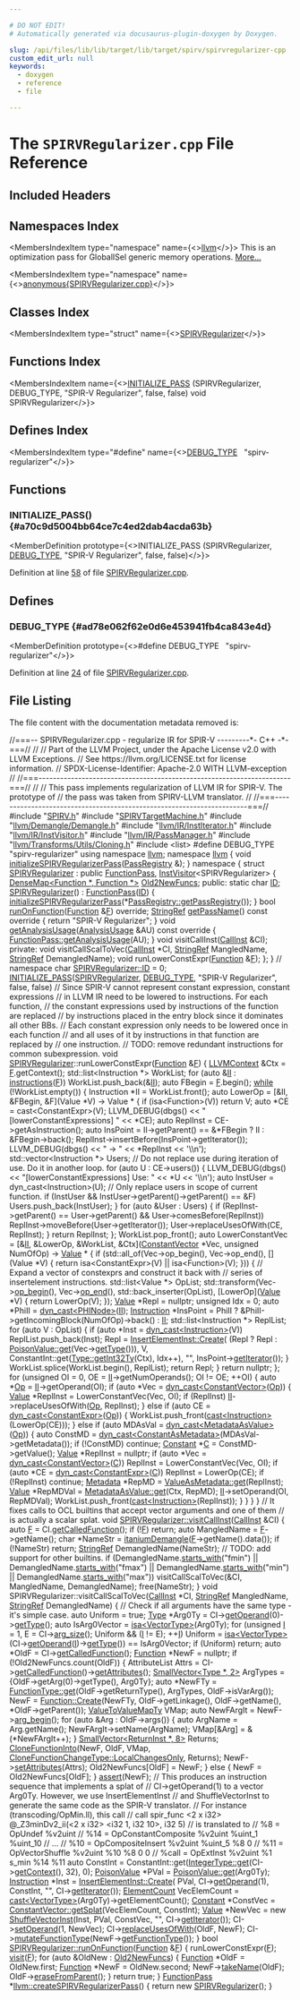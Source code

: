 ```yaml
---

# DO NOT EDIT!
# Automatically generated via docusaurus-plugin-doxygen by Doxygen.

slug: /api/files/lib/lib/target/lib/target/spirv/spirvregularizer-cpp
custom_edit_url: null
keywords:
  - doxygen
  - reference
  - file

---
```





# The `SPIRVRegularizer.cpp` File Reference

<DoxygenPage pluginConfig={pluginConfig}>



## Included Headers

<IncludesList>
<IncludesListItem
  filePath="SPIRV.h"
  permalink="/docs/api/files/lib/lib/target/lib/target/spirv/spirv-h"
  isLocal="true" />
<IncludesListItem
  filePath="SPIRVTargetMachine.h"
  permalink="/docs/api/files/lib/lib/target/lib/target/spirv/spirvtargetmachine-h"
  isLocal="true" />
<IncludesListItem
  filePath="llvm/Demangle/Demangle.h"
  permalink="/docs/api/files/include/include/llvm/include/llvm/demangle/demangle-h"
  isLocal="true" />
<IncludesListItem
  filePath="llvm/IR/InstIterator.h"
  permalink="/docs/api/files/include/include/llvm/include/llvm/ir/institerator-h"
  isLocal="true" />
<IncludesListItem
  filePath="llvm/IR/InstVisitor.h"
  permalink="/docs/api/files/include/include/llvm/include/llvm/ir/instvisitor-h"
  isLocal="true" />
<IncludesListItem
  filePath="llvm/IR/PassManager.h"
  permalink="/docs/api/files/include/include/llvm/include/llvm/ir/passmanager-h"
  isLocal="true" />
<IncludesListItem
  filePath="llvm/Transforms/Utils/Cloning.h"
  permalink="/docs/api/files/include/include/llvm/include/llvm/transforms/include/llvm/transforms/utils/cloning-h"
  isLocal="true" />
<IncludesListItem
  filePath="list"
  permalink=""
  isLocal="false" />
</IncludesList>

## Namespaces Index

<MembersIndex>

<MembersIndexItem
  type="namespace"
  name={<><a href="/docs/api/namespaces/llvm">llvm</a></>}>
This is an optimization pass for GlobalISel generic memory operations. <a href="/docs/api/namespaces/llvm/#details">More...</a>
</MembersIndexItem>

<MembersIndexItem
  type="namespace"
  name={<><a href="/docs/api/namespaces/anonymous-spirvregularizer-cpp-">anonymous&#123;SPIRVRegularizer.cpp&#125;</a></>}>
</MembersIndexItem>

</MembersIndex>

## Classes Index

<MembersIndex>

<MembersIndexItem
  type="struct"
  name={<><a href="/docs/api/structs/anonymous-namespace-spirvregularizer-cpp-/spirvregularizer">SPIRVRegularizer</a></>}>
</MembersIndexItem>

</MembersIndex>

## Functions Index

<MembersIndex>

<MembersIndexItem
  name={<><a href="#a70c9d5004bb64ce7c4ed2dab4acda63b">INITIALIZE&#95;PASS</a> (SPIRVRegularizer, DEBUG&#95;TYPE, &quot;SPIR-V Regularizer&quot;, false, false) void SPIRVRegularizer</>}>
</MembersIndexItem>

</MembersIndex>

## Defines Index

<MembersIndex>

<MembersIndexItem
  type="#define"
  name={<><a href="#ad78e062f62e0d6e453941fb4ca843e4d">DEBUG&#95;TYPE</a>&nbsp;&nbsp;&nbsp;&quot;spirv-regularizer&quot;</>}>
</MembersIndexItem>

</MembersIndex>


<SectionDefinition>

## Functions

### INITIALIZE&#95;PASS() {#a70c9d5004bb64ce7c4ed2dab4acda63b}

<MemberDefinition
  prototype={<>INITIALIZE&#95;PASS (SPIRVRegularizer, <a href="/docs/api/files/include/include/llvm/include/llvm/adt/genericcycleimpl-h/#ad78e062f62e0d6e453941fb4ca843e4d">DEBUG&#95;TYPE</a>, &quot;SPIR-V Regularizer&quot;, false, false)</>}>

Definition at line <a href="#l00058">58</a> of file <a href="/docs/api/files/lib/lib/target/lib/target/spirv/spirvregularizer-cpp">SPIRVRegularizer.cpp</a>.
</MemberDefinition>

</SectionDefinition>

<SectionDefinition>

## Defines

### DEBUG&#95;TYPE {#ad78e062f62e0d6e453941fb4ca843e4d}

<MemberDefinition
  prototype={<>#define DEBUG&#95;TYPE&nbsp;&nbsp;&nbsp;&quot;spirv-regularizer&quot;</>}>

Definition at line <a href="#l00024">24</a> of file <a href="/docs/api/files/lib/lib/target/lib/target/spirv/spirvregularizer-cpp">SPIRVRegularizer.cpp</a>.
</MemberDefinition>

</SectionDefinition>

## File Listing

The file content with the documentation metadata removed is:

<ProgramListing>

<Link id="l00001" /><CodeLine lineNumber="1"><span class="doxyHighlightComment">//===-- SPIRVRegularizer.cpp - regularize IR for SPIR-V ---------&#42;- C++ -&#42;-===//</span></CodeLine>
<Link id="l00002" /><CodeLine lineNumber="2"><span class="doxyHighlightComment">//</span></CodeLine>
<Link id="l00003" /><CodeLine lineNumber="3"><span class="doxyHighlightComment">// Part of the LLVM Project, under the Apache License v2.0 with LLVM Exceptions.</span></CodeLine>
<Link id="l00004" /><CodeLine lineNumber="4"><span class="doxyHighlightComment">// See https://llvm.org/LICENSE.txt for license information.</span></CodeLine>
<Link id="l00005" /><CodeLine lineNumber="5"><span class="doxyHighlightComment">// SPDX-License-Identifier: Apache-2.0 WITH LLVM-exception</span></CodeLine>
<Link id="l00006" /><CodeLine lineNumber="6"><span class="doxyHighlightComment">//</span></CodeLine>
<Link id="l00007" /><CodeLine lineNumber="7"><span class="doxyHighlightComment">//===----------------------------------------------------------------------===//</span></CodeLine>
<Link id="l00008" /><CodeLine lineNumber="8"><span class="doxyHighlightComment">//</span></CodeLine>
<Link id="l00009" /><CodeLine lineNumber="9"><span class="doxyHighlightComment">// This pass implements regularization of LLVM IR for SPIR-V. The prototype of</span></CodeLine>
<Link id="l00010" /><CodeLine lineNumber="10"><span class="doxyHighlightComment">// the pass was taken from SPIRV-LLVM translator.</span></CodeLine>
<Link id="l00011" /><CodeLine lineNumber="11"><span class="doxyHighlightComment">//</span></CodeLine>
<Link id="l00012" /><CodeLine lineNumber="12"><span class="doxyHighlightComment">//===----------------------------------------------------------------------===//</span></CodeLine>
<Link id="l00013" /><CodeLine lineNumber="13"></CodeLine>
<Link id="l00014" /><CodeLine lineNumber="14"><span class="doxyHighlightPreprocessor">#include &quot;<a href="/docs/api/files/lib/lib/target/lib/target/spirv/spirv-h">SPIRV.h</a>&quot;</span></CodeLine>
<Link id="l00015" /><CodeLine lineNumber="15"><span class="doxyHighlightPreprocessor">#include &quot;<a href="/docs/api/files/lib/lib/target/lib/target/spirv/spirvtargetmachine-h">SPIRVTargetMachine.h</a>&quot;</span></CodeLine>
<Link id="l00016" /><CodeLine lineNumber="16"><span class="doxyHighlightPreprocessor">#include &quot;<a href="/docs/api/files/include/include/llvm/include/llvm/demangle/demangle-h">llvm/Demangle/Demangle.h</a>&quot;</span></CodeLine>
<Link id="l00017" /><CodeLine lineNumber="17"><span class="doxyHighlightPreprocessor">#include &quot;<a href="/docs/api/files/include/include/llvm/include/llvm/ir/institerator-h">llvm/IR/InstIterator.h</a>&quot;</span></CodeLine>
<Link id="l00018" /><CodeLine lineNumber="18"><span class="doxyHighlightPreprocessor">#include &quot;<a href="/docs/api/files/include/include/llvm/include/llvm/ir/instvisitor-h">llvm/IR/InstVisitor.h</a>&quot;</span></CodeLine>
<Link id="l00019" /><CodeLine lineNumber="19"><span class="doxyHighlightPreprocessor">#include &quot;<a href="/docs/api/files/include/include/llvm/include/llvm/ir/passmanager-h">llvm/IR/PassManager.h</a>&quot;</span></CodeLine>
<Link id="l00020" /><CodeLine lineNumber="20"><span class="doxyHighlightPreprocessor">#include &quot;<a href="/docs/api/files/include/include/llvm/include/llvm/transforms/include/llvm/transforms/utils/cloning-h">llvm/Transforms/Utils/Cloning.h</a>&quot;</span></CodeLine>
<Link id="l00021" /><CodeLine lineNumber="21"></CodeLine>
<Link id="l00022" /><CodeLine lineNumber="22"><span class="doxyHighlightPreprocessor">#include &lt;list&gt;</span></CodeLine>
<Link id="l00023" /><CodeLine lineNumber="23"></CodeLine>
<Link id="l00024" /><CodeLine lineNumber="24" lineLink="#ad78e062f62e0d6e453941fb4ca843e4d"><span class="doxyHighlightPreprocessor">#define DEBUG&#95;TYPE &quot;spirv-regularizer&quot;</span></CodeLine>
<Link id="l00025" /><CodeLine lineNumber="25"></CodeLine>
<Link id="l00026" /><CodeLine lineNumber="26"><span class="doxyHighlightKeyword">using namespace </span><span class="doxyHighlight"><a href="/docs/api/namespaces/llvm">llvm</a>;</span></CodeLine>
<Link id="l00027" /><CodeLine lineNumber="27"></CodeLine>
<Link id="l00028" /><CodeLine lineNumber="28"><span class="doxyHighlightKeyword">namespace </span><span class="doxyHighlight"><a href="/docs/api/namespaces/llvm">llvm</a> &#123;</span></CodeLine>
<Link id="l00029" /><CodeLine lineNumber="29" lineLink="/docs/api/namespaces/llvm/#a7d67cd03e1f9f6953f0417370f3f9ff7"><span class="doxyHighlightKeywordType">void</span><span class="doxyHighlight"> <a href="/docs/api/namespaces/llvm/#a7d67cd03e1f9f6953f0417370f3f9ff7">initializeSPIRVRegularizerPass</a>(<a href="/docs/api/classes/llvm/passregistry">PassRegistry</a> &amp;);</span></CodeLine>
<Link id="l00030" /><CodeLine lineNumber="30"><span class="doxyHighlight">&#125;</span></CodeLine>
<Link id="l00031" /><CodeLine lineNumber="31"></CodeLine>
<Link id="l00032" /><CodeLine lineNumber="32" lineLink="/docs/api/namespaces/anonymous-spirvregularizer-cpp-"><span class="doxyHighlightKeyword">namespace </span><span class="doxyHighlight">&#123;</span></CodeLine>
<Link id="l00033" /><CodeLine lineNumber="33" lineLink="/docs/api/structs/anonymous-namespace-spirvregularizer-cpp-/spirvregularizer"><span class="doxyHighlightKeyword">struct </span><span class="doxyHighlight"><a href="/docs/api/structs/anonymous-namespace-spirvregularizer-cpp-/spirvregularizer/#afc96d81c4b2ba8a3e77680438999aa40">SPIRVRegularizer</a> : </span><span class="doxyHighlightKeyword">public</span><span class="doxyHighlight"> <a href="/docs/api/classes/llvm/functionpass/#a7691d83e3561f781cae4ce4a01bdfa93">FunctionPass</a>, <a href="/docs/api/classes/llvm/instvisitor">InstVisitor</a>&lt;SPIRVRegularizer&gt; &#123;</span></CodeLine>
<Link id="l00034" /><CodeLine lineNumber="34" lineLink="/docs/api/structs/anonymous-namespace-spirvregularizer-cpp-/spirvregularizer/#a17210b7a7899165f2bec96fd3a8a90e3"><span class="doxyHighlight">  <a href="/docs/api/classes/llvm/densemap">DenseMap&lt;Function &#42;, Function &#42;&gt;</a> <a href="/docs/api/structs/anonymous-namespace-spirvregularizer-cpp-/spirvregularizer/#a17210b7a7899165f2bec96fd3a8a90e3">Old2NewFuncs</a>;</span></CodeLine>
<Link id="l00035" /><CodeLine lineNumber="35"></CodeLine>
<Link id="l00036" /><CodeLine lineNumber="36"><span class="doxyHighlightKeyword">public</span><span class="doxyHighlight">:</span></CodeLine>
<Link id="l00037" /><CodeLine lineNumber="37" lineLink="/docs/api/structs/anonymous-namespace-spirvregularizer-cpp-/spirvregularizer/#a0ae5036d09f1973d8adfbf28146ba4c9"><span class="doxyHighlight">  </span><span class="doxyHighlightKeyword">static</span><span class="doxyHighlight"> </span><span class="doxyHighlightKeywordType">char</span><span class="doxyHighlight"> <a href="/docs/api/structs/anonymous-namespace-spirvregularizer-cpp-/spirvregularizer/#a0ae5036d09f1973d8adfbf28146ba4c9">ID</a>;</span></CodeLine>
<Link id="l00038" /><CodeLine lineNumber="38" lineLink="/docs/api/structs/anonymous-namespace-spirvregularizer-cpp-/spirvregularizer/#afc96d81c4b2ba8a3e77680438999aa40"><span class="doxyHighlight">  <a href="/docs/api/structs/anonymous-namespace-spirvregularizer-cpp-/spirvregularizer/#afc96d81c4b2ba8a3e77680438999aa40">SPIRVRegularizer</a>() : <a href="/docs/api/classes/llvm/functionpass/#a7691d83e3561f781cae4ce4a01bdfa93">FunctionPass</a>(<a href="/docs/api/structs/anonymous-namespace-spirvregularizer-cpp-/spirvregularizer/#a0ae5036d09f1973d8adfbf28146ba4c9">ID</a>) &#123;</span></CodeLine>
<Link id="l00039" /><CodeLine lineNumber="39"><span class="doxyHighlight">    <a href="/docs/api/namespaces/llvm/#a7d67cd03e1f9f6953f0417370f3f9ff7">initializeSPIRVRegularizerPass</a>(&#42;<a href="/docs/api/classes/llvm/passregistry/#a05a729900b76c89e808c6c3094921b2f">PassRegistry::getPassRegistry</a>());</span></CodeLine>
<Link id="l00040" /><CodeLine lineNumber="40"><span class="doxyHighlight">  &#125;</span></CodeLine>
<Link id="l00041" /><CodeLine lineNumber="41"><span class="doxyHighlight">  </span><span class="doxyHighlightKeywordType">bool</span><span class="doxyHighlight"> <a href="/docs/api/files/lib/lib/transforms/lib/transforms/utils/entryexitinstrumenter-cpp/#a3985f1f39349428d17f0d2b81ebc6349">runOnFunction</a>(<a href="/docs/api/classes/llvm/function">Function</a> &amp;<a href="/docs/api/files/lib/lib/support/md5-cpp/#a96d73bbd7af15cb1fc38c3f4a3bd82e9">F</a>) </span><span class="doxyHighlightKeyword">override</span><span class="doxyHighlight">;</span></CodeLine>
<Link id="l00042" /><CodeLine lineNumber="42" lineLink="/docs/api/structs/anonymous-namespace-spirvregularizer-cpp-/spirvregularizer/#ae266c38e684cef50021595cd57685310"><span class="doxyHighlight">  <a href="/docs/api/classes/llvm/stringref">StringRef</a> <a href="/docs/api/structs/anonymous-namespace-spirvregularizer-cpp-/spirvregularizer/#ae266c38e684cef50021595cd57685310">getPassName</a>()</span><span class="doxyHighlightKeyword"> const override </span><span class="doxyHighlight">&#123; </span><span class="doxyHighlightKeywordFlow">return</span><span class="doxyHighlight"> </span><span class="doxyHighlightStringLiteral">&quot;SPIR-V Regularizer&quot;</span><span class="doxyHighlight">; &#125;</span></CodeLine>
<Link id="l00043" /><CodeLine lineNumber="43"></CodeLine>
<Link id="l00044" /><CodeLine lineNumber="44" lineLink="/docs/api/structs/anonymous-namespace-spirvregularizer-cpp-/spirvregularizer/#ac3fdb03fb019719c4a8fdb2a93a888a5"><span class="doxyHighlight">  </span><span class="doxyHighlightKeywordType">void</span><span class="doxyHighlight"> <a href="/docs/api/structs/anonymous-namespace-spirvregularizer-cpp-/spirvregularizer/#ac3fdb03fb019719c4a8fdb2a93a888a5">getAnalysisUsage</a>(<a href="/docs/api/classes/llvm/analysisusage">AnalysisUsage</a> &amp;AU)</span><span class="doxyHighlightKeyword"> const override </span><span class="doxyHighlight">&#123;</span></CodeLine>
<Link id="l00045" /><CodeLine lineNumber="45"><span class="doxyHighlight">    <a href="/docs/api/classes/llvm/pass/#a6590d0486104165ca40c7df0707f7b9e">FunctionPass::getAnalysisUsage</a>(AU);</span></CodeLine>
<Link id="l00046" /><CodeLine lineNumber="46"><span class="doxyHighlight">  &#125;</span></CodeLine>
<Link id="l00047" /><CodeLine lineNumber="47"><span class="doxyHighlight">  </span><span class="doxyHighlightKeywordType">void</span><span class="doxyHighlight"> visitCallInst(<a href="/docs/api/classes/llvm/callinst">CallInst</a> &amp;CI);</span></CodeLine>
<Link id="l00048" /><CodeLine lineNumber="48"></CodeLine>
<Link id="l00049" /><CodeLine lineNumber="49"><span class="doxyHighlightKeyword">private</span><span class="doxyHighlight">:</span></CodeLine>
<Link id="l00050" /><CodeLine lineNumber="50"><span class="doxyHighlight">  </span><span class="doxyHighlightKeywordType">void</span><span class="doxyHighlight"> visitCallScalToVec(<a href="/docs/api/classes/llvm/callinst">CallInst</a> &#42;CI, <a href="/docs/api/classes/llvm/stringref">StringRef</a> MangledName,</span></CodeLine>
<Link id="l00051" /><CodeLine lineNumber="51"><span class="doxyHighlight">                          <a href="/docs/api/classes/llvm/stringref">StringRef</a> DemangledName);</span></CodeLine>
<Link id="l00052" /><CodeLine lineNumber="52"><span class="doxyHighlight">  </span><span class="doxyHighlightKeywordType">void</span><span class="doxyHighlight"> runLowerConstExpr(<a href="/docs/api/classes/llvm/function">Function</a> &amp;<a href="/docs/api/files/lib/lib/support/md5-cpp/#a96d73bbd7af15cb1fc38c3f4a3bd82e9">F</a>);</span></CodeLine>
<Link id="l00053" /><CodeLine lineNumber="53"><span class="doxyHighlight">&#125;;</span></CodeLine>
<Link id="l00054" /><CodeLine lineNumber="54"><span class="doxyHighlight">&#125; </span><span class="doxyHighlightComment">// namespace</span></CodeLine>
<Link id="l00055" /><CodeLine lineNumber="55"></CodeLine>
<Link id="l00056" /><CodeLine lineNumber="56"><span class="doxyHighlightKeywordType">char</span><span class="doxyHighlight"> <a href="/docs/api/structs/anonymous-namespace-spirvregularizer-cpp-/spirvregularizer/#a0ae5036d09f1973d8adfbf28146ba4c9">SPIRVRegularizer::ID</a> = 0;</span></CodeLine>
<Link id="l00057" /><CodeLine lineNumber="57"></CodeLine>
<Link id="l00058" /><CodeLine lineNumber="58" lineLink="#a70c9d5004bb64ce7c4ed2dab4acda63b"><span class="doxyHighlight"><a href="/docs/api/files/include/include/llvm/passsupport-h/#af807c9595d50b45c0008924c4679c85c">INITIALIZE&#95;PASS</a>(<a href="/docs/api/structs/anonymous-namespace-spirvregularizer-cpp-/spirvregularizer/#afc96d81c4b2ba8a3e77680438999aa40">SPIRVRegularizer</a>, <a href="/docs/api/files/include/include/llvm/include/llvm/adt/genericcycleimpl-h/#ad78e062f62e0d6e453941fb4ca843e4d">DEBUG&#95;TYPE</a>, </span><span class="doxyHighlightStringLiteral">&quot;SPIR-V Regularizer&quot;</span><span class="doxyHighlight">, </span><span class="doxyHighlightKeyword">false</span><span class="doxyHighlight">,</span></CodeLine>
<Link id="l00059" /><CodeLine lineNumber="59"><span class="doxyHighlight">                </span><span class="doxyHighlightKeyword">false</span><span class="doxyHighlight">)</span></CodeLine>
<Link id="l00060" /><CodeLine lineNumber="60"></CodeLine>
<Link id="l00061" /><CodeLine lineNumber="61"><span class="doxyHighlightComment">// Since SPIR-V cannot represent constant expression, constant expressions</span></CodeLine>
<Link id="l00062" /><CodeLine lineNumber="62"><span class="doxyHighlightComment">// in LLVM IR need to be lowered to instructions. For each function,</span></CodeLine>
<Link id="l00063" /><CodeLine lineNumber="63"><span class="doxyHighlightComment">// the constant expressions used by instructions of the function are replaced</span></CodeLine>
<Link id="l00064" /><CodeLine lineNumber="64"><span class="doxyHighlightComment">// by instructions placed in the entry block since it dominates all other BBs.</span></CodeLine>
<Link id="l00065" /><CodeLine lineNumber="65"><span class="doxyHighlightComment">// Each constant expression only needs to be lowered once in each function</span></CodeLine>
<Link id="l00066" /><CodeLine lineNumber="66"><span class="doxyHighlightComment">// and all uses of it by instructions in that function are replaced by</span></CodeLine>
<Link id="l00067" /><CodeLine lineNumber="67"><span class="doxyHighlightComment">// one instruction.</span></CodeLine>
<Link id="l00068" /><CodeLine lineNumber="68"><span class="doxyHighlightComment">// TODO: remove redundant instructions for common subexpression.</span></CodeLine>
<Link id="l00069" /><CodeLine lineNumber="69"><span class="doxyHighlight">void <a href="/docs/api/structs/anonymous-namespace-spirvregularizer-cpp-/spirvregularizer/#afc96d81c4b2ba8a3e77680438999aa40">SPIRVRegularizer</a>::runLowerConstExpr(<a href="/docs/api/classes/llvm/function">Function</a> &amp;<a href="/docs/api/files/lib/lib/support/md5-cpp/#a96d73bbd7af15cb1fc38c3f4a3bd82e9">F</a>) &#123;</span></CodeLine>
<Link id="l00070" /><CodeLine lineNumber="70"><span class="doxyHighlight">  <a href="/docs/api/classes/llvm/llvmcontext">LLVMContext</a> &amp;Ctx = <a href="/docs/api/files/lib/lib/support/md5-cpp/#a96d73bbd7af15cb1fc38c3f4a3bd82e9">F</a>.getContext();</span></CodeLine>
<Link id="l00071" /><CodeLine lineNumber="71"><span class="doxyHighlight">  std::list&lt;Instruction &#42;&gt; WorkList;</span></CodeLine>
<Link id="l00072" /><CodeLine lineNumber="72"><span class="doxyHighlight">  </span><span class="doxyHighlightKeywordFlow">for</span><span class="doxyHighlight"> (</span><span class="doxyHighlightKeyword">auto</span><span class="doxyHighlight"> &amp;<a href="/docs/api/files/lib/lib/target/lib/target/nvptx/nvvmintrrange-cpp/#ac5804672fc0850438d63caec770647f8">II</a> : <a href="/docs/api/files/lib/lib/codegen/atomicexpandpass-cpp/#a1bcc06b1cb86bd0ea08f33323190bdaa">instructions</a>(<a href="/docs/api/files/lib/lib/support/md5-cpp/#a96d73bbd7af15cb1fc38c3f4a3bd82e9">F</a>))</span></CodeLine>
<Link id="l00073" /><CodeLine lineNumber="73"><span class="doxyHighlight">    WorkList.push&#95;back(&amp;<a href="/docs/api/files/lib/lib/target/lib/target/nvptx/nvvmintrrange-cpp/#ac5804672fc0850438d63caec770647f8">II</a>);</span></CodeLine>
<Link id="l00074" /><CodeLine lineNumber="74"></CodeLine>
<Link id="l00075" /><CodeLine lineNumber="75"><span class="doxyHighlight">  </span><span class="doxyHighlightKeyword">auto</span><span class="doxyHighlight"> FBegin = <a href="/docs/api/files/lib/lib/support/md5-cpp/#a96d73bbd7af15cb1fc38c3f4a3bd82e9">F</a>.begin();</span></CodeLine>
<Link id="l00076" /><CodeLine lineNumber="76"><span class="doxyHighlight">  <a href="/docs/api/files/lib/lib/target/lib/target/nvptx/nvvmreflect-cpp/#a503c0214540e80733c0a0c53c067e6ee">while</a> (!WorkList.empty()) &#123;</span></CodeLine>
<Link id="l00077" /><CodeLine lineNumber="77"><span class="doxyHighlight">    Instruction &#42;II = WorkList.front();</span></CodeLine>
<Link id="l00078" /><CodeLine lineNumber="78"></CodeLine>
<Link id="l00079" /><CodeLine lineNumber="79"><span class="doxyHighlight">    auto LowerOp = &#91;&amp;II, &amp;FBegin, &amp;F&#93;(Value &#42;V) -&gt; Value &#42; &#123;</span></CodeLine>
<Link id="l00080" /><CodeLine lineNumber="80"><span class="doxyHighlight">      if (isa&lt;Function&gt;(V))</span></CodeLine>
<Link id="l00081" /><CodeLine lineNumber="81"><span class="doxyHighlight">        return V;</span></CodeLine>
<Link id="l00082" /><CodeLine lineNumber="82"><span class="doxyHighlight">      auto &#42;CE = cast&lt;ConstantExpr&gt;(V);</span></CodeLine>
<Link id="l00083" /><CodeLine lineNumber="83"><span class="doxyHighlight">      LLVM&#95;DEBUG(dbgs() &lt;&lt; </span><span class="doxyHighlightStringLiteral">&quot;&#91;lowerConstantExpressions&#93; &quot;</span><span class="doxyHighlight"> &lt;&lt; &#42;CE);</span></CodeLine>
<Link id="l00084" /><CodeLine lineNumber="84"><span class="doxyHighlight">      auto ReplInst = CE-&gt;getAsInstruction();</span></CodeLine>
<Link id="l00085" /><CodeLine lineNumber="85"><span class="doxyHighlight">      auto InsPoint = II-&gt;getParent() == &amp;&#42;FBegin ? II : &amp;FBegin-&gt;back();</span></CodeLine>
<Link id="l00086" /><CodeLine lineNumber="86"><span class="doxyHighlight">      ReplInst-&gt;insertBefore(InsPoint-&gt;getIterator());</span></CodeLine>
<Link id="l00087" /><CodeLine lineNumber="87"><span class="doxyHighlight">      LLVM&#95;DEBUG(dbgs() &lt;&lt; </span><span class="doxyHighlightStringLiteral">&quot; -&gt; &quot;</span><span class="doxyHighlight"> &lt;&lt; &#42;ReplInst &lt;&lt; </span><span class="doxyHighlightStringLiteral">&#39;\\n&#39;</span><span class="doxyHighlight">);</span></CodeLine>
<Link id="l00088" /><CodeLine lineNumber="88"><span class="doxyHighlight">      std::vector&lt;Instruction &#42;&gt; Users;</span></CodeLine>
<Link id="l00089" /><CodeLine lineNumber="89"><span class="doxyHighlight">      </span><span class="doxyHighlightComment">// Do not replace use during iteration of use. Do it in another loop.</span></CodeLine>
<Link id="l00090" /><CodeLine lineNumber="90"><span class="doxyHighlight">      for (auto U : CE-&gt;users()) &#123;</span></CodeLine>
<Link id="l00091" /><CodeLine lineNumber="91"><span class="doxyHighlight">        LLVM&#95;DEBUG(dbgs() &lt;&lt; </span><span class="doxyHighlightStringLiteral">&quot;&#91;lowerConstantExpressions&#93; Use: &quot;</span><span class="doxyHighlight"> &lt;&lt; &#42;U &lt;&lt; </span><span class="doxyHighlightStringLiteral">&#39;\\n&#39;</span><span class="doxyHighlight">);</span></CodeLine>
<Link id="l00092" /><CodeLine lineNumber="92"><span class="doxyHighlight">        auto InstUser = dyn&#95;cast&lt;Instruction&gt;(U);</span></CodeLine>
<Link id="l00093" /><CodeLine lineNumber="93"><span class="doxyHighlight">        </span><span class="doxyHighlightComment">// Only replace users in scope of current function.</span></CodeLine>
<Link id="l00094" /><CodeLine lineNumber="94"><span class="doxyHighlight">        if (InstUser &amp;&amp; InstUser-&gt;getParent()-&gt;getParent() == &amp;F)</span></CodeLine>
<Link id="l00095" /><CodeLine lineNumber="95"><span class="doxyHighlight">          Users.push&#95;back(InstUser);</span></CodeLine>
<Link id="l00096" /><CodeLine lineNumber="96"><span class="doxyHighlight">      &#125;</span></CodeLine>
<Link id="l00097" /><CodeLine lineNumber="97"><span class="doxyHighlight">      for (auto &amp;User : Users) &#123;</span></CodeLine>
<Link id="l00098" /><CodeLine lineNumber="98"><span class="doxyHighlight">        if (ReplInst-&gt;getParent() == User-&gt;getParent() &amp;&amp;</span></CodeLine>
<Link id="l00099" /><CodeLine lineNumber="99"><span class="doxyHighlight">            User-&gt;comesBefore(ReplInst))</span></CodeLine>
<Link id="l00100" /><CodeLine lineNumber="100"><span class="doxyHighlight">          ReplInst-&gt;moveBefore(User-&gt;getIterator());</span></CodeLine>
<Link id="l00101" /><CodeLine lineNumber="101"><span class="doxyHighlight">        User-&gt;replaceUsesOfWith(CE, ReplInst);</span></CodeLine>
<Link id="l00102" /><CodeLine lineNumber="102"><span class="doxyHighlight">      &#125;</span></CodeLine>
<Link id="l00103" /><CodeLine lineNumber="103"><span class="doxyHighlight">      return ReplInst;</span></CodeLine>
<Link id="l00104" /><CodeLine lineNumber="104"><span class="doxyHighlight">    &#125;;</span></CodeLine>
<Link id="l00105" /><CodeLine lineNumber="105"></CodeLine>
<Link id="l00106" /><CodeLine lineNumber="106"><span class="doxyHighlight">    WorkList.pop&#95;front();</span></CodeLine>
<Link id="l00107" /><CodeLine lineNumber="107"><span class="doxyHighlight">    </span><span class="doxyHighlightKeyword">auto</span><span class="doxyHighlight"> LowerConstantVec = &#91;&amp;<a href="/docs/api/files/lib/lib/target/lib/target/nvptx/nvvmintrrange-cpp/#ac5804672fc0850438d63caec770647f8">II</a>, &amp;LowerOp, &amp;WorkList,</span></CodeLine>
<Link id="l00108" /><CodeLine lineNumber="108"><span class="doxyHighlight">                             &amp;Ctx&#93;(<a href="/docs/api/classes/llvm/constantvector">ConstantVector</a> &#42;Vec,</span></CodeLine>
<Link id="l00109" /><CodeLine lineNumber="109"><span class="doxyHighlight">                                   </span><span class="doxyHighlightKeywordType">unsigned</span><span class="doxyHighlight"> NumOfOp) -&gt; <a href="/docs/api/classes/llvm/value">Value</a> &#42; &#123;</span></CodeLine>
<Link id="l00110" /><CodeLine lineNumber="110"><span class="doxyHighlight">      if (std::all&#95;of(Vec-&gt;op&#95;begin(), Vec-&gt;op&#95;end(), &#91;&#93;(Value &#42;V) &#123;</span></CodeLine>
<Link id="l00111" /><CodeLine lineNumber="111"><span class="doxyHighlight">            return isa&lt;ConstantExpr&gt;(V) || isa&lt;Function&gt;(V);</span></CodeLine>
<Link id="l00112" /><CodeLine lineNumber="112"><span class="doxyHighlight">          &#125;)) &#123;</span></CodeLine>
<Link id="l00113" /><CodeLine lineNumber="113"><span class="doxyHighlight">        </span><span class="doxyHighlightComment">// Expand a vector of constexprs and construct it back with</span></CodeLine>
<Link id="l00114" /><CodeLine lineNumber="114"><span class="doxyHighlight">        </span><span class="doxyHighlightComment">// series of insertelement instructions.</span></CodeLine>
<Link id="l00115" /><CodeLine lineNumber="115"><span class="doxyHighlight">        std::list&lt;Value &#42;&gt; OpList;</span></CodeLine>
<Link id="l00116" /><CodeLine lineNumber="116"><span class="doxyHighlight">        std::transform(Vec-&gt;<a href="/docs/api/classes/llvm/user/#a2eeb1c7ed1cfe403f2ae0470e36c07e2">op&#95;begin</a>(), Vec-&gt;<a href="/docs/api/classes/llvm/user/#af41f58e730804d10b91fcff39b035f74">op&#95;end</a>(),</span></CodeLine>
<Link id="l00117" /><CodeLine lineNumber="117"><span class="doxyHighlight">                       std::back&#95;inserter(OpList),</span></CodeLine>
<Link id="l00118" /><CodeLine lineNumber="118"><span class="doxyHighlight">                       &#91;LowerOp&#93;(<a href="/docs/api/classes/llvm/value">Value</a> &#42;V) &#123; return LowerOp(V); &#125;);</span></CodeLine>
<Link id="l00119" /><CodeLine lineNumber="119"><span class="doxyHighlight">        <a href="/docs/api/classes/llvm/value">Value</a> &#42;Repl = </span><span class="doxyHighlightKeyword">nullptr</span><span class="doxyHighlight">;</span></CodeLine>
<Link id="l00120" /><CodeLine lineNumber="120"><span class="doxyHighlight">        </span><span class="doxyHighlightKeywordType">unsigned</span><span class="doxyHighlight"> Idx = 0;</span></CodeLine>
<Link id="l00121" /><CodeLine lineNumber="121"><span class="doxyHighlight">        </span><span class="doxyHighlightKeyword">auto</span><span class="doxyHighlight"> &#42;PhiII = <a href="/docs/api/namespaces/llvm/#a22eeee01734061ac1b31ccd994c49eef">dyn&#95;cast&lt;PHINode&gt;</a>(<a href="/docs/api/files/lib/lib/target/lib/target/nvptx/nvvmintrrange-cpp/#ac5804672fc0850438d63caec770647f8">II</a>);</span></CodeLine>
<Link id="l00122" /><CodeLine lineNumber="122"><span class="doxyHighlight">        <a href="/docs/api/classes/llvm/instruction">Instruction</a> &#42;InsPoint =</span></CodeLine>
<Link id="l00123" /><CodeLine lineNumber="123"><span class="doxyHighlight">            PhiII ? &amp;PhiII-&gt;getIncomingBlock(NumOfOp)-&gt;back() : <a href="/docs/api/files/lib/lib/target/lib/target/nvptx/nvvmintrrange-cpp/#ac5804672fc0850438d63caec770647f8">II</a>;</span></CodeLine>
<Link id="l00124" /><CodeLine lineNumber="124"><span class="doxyHighlight">        std::list&lt;Instruction &#42;&gt; ReplList;</span></CodeLine>
<Link id="l00125" /><CodeLine lineNumber="125"><span class="doxyHighlight">        </span><span class="doxyHighlightKeywordFlow">for</span><span class="doxyHighlight"> (</span><span class="doxyHighlightKeyword">auto</span><span class="doxyHighlight"> V : OpList) &#123;</span></CodeLine>
<Link id="l00126" /><CodeLine lineNumber="126"><span class="doxyHighlight">          </span><span class="doxyHighlightKeywordFlow">if</span><span class="doxyHighlight"> (</span><span class="doxyHighlightKeyword">auto</span><span class="doxyHighlight"> &#42;Inst = <a href="/docs/api/namespaces/llvm/#a22eeee01734061ac1b31ccd994c49eef">dyn&#95;cast&lt;Instruction&gt;</a>(V))</span></CodeLine>
<Link id="l00127" /><CodeLine lineNumber="127"><span class="doxyHighlight">            ReplList.push&#95;back(Inst);</span></CodeLine>
<Link id="l00128" /><CodeLine lineNumber="128"><span class="doxyHighlight">          Repl = <a href="/docs/api/classes/llvm/insertelementinst/#a3c7d92166c1f18129c2727c9dc808b29">InsertElementInst::Create</a>(</span></CodeLine>
<Link id="l00129" /><CodeLine lineNumber="129"><span class="doxyHighlight">              (Repl ? Repl : <a href="/docs/api/classes/llvm/poisonvalue/#a1bf08613fb664a2e377a9a72c59a6b66">PoisonValue::get</a>(Vec-&gt;<a href="/docs/api/classes/llvm/constantvector/#a905aa2c18ca16ed8304461695f373120">getType</a>())), V,</span></CodeLine>
<Link id="l00130" /><CodeLine lineNumber="130"><span class="doxyHighlight">              ConstantInt::get(<a href="/docs/api/classes/llvm/type/#a30dd396c5b40cd86c1591872e574ccdf">Type::getInt32Ty</a>(Ctx), Idx++), </span><span class="doxyHighlightStringLiteral">&quot;&quot;</span><span class="doxyHighlight">,</span></CodeLine>
<Link id="l00131" /><CodeLine lineNumber="131"><span class="doxyHighlight">              InsPoint-&gt;<a href="/docs/api/classes/llvm/ilist-node-impl/#af719fc783be6589465137d997701a432">getIterator</a>());</span></CodeLine>
<Link id="l00132" /><CodeLine lineNumber="132"><span class="doxyHighlight">        &#125;</span></CodeLine>
<Link id="l00133" /><CodeLine lineNumber="133"><span class="doxyHighlight">        WorkList.splice(WorkList.begin(), ReplList);</span></CodeLine>
<Link id="l00134" /><CodeLine lineNumber="134"><span class="doxyHighlight">        </span><span class="doxyHighlightKeywordFlow">return</span><span class="doxyHighlight"> Repl;</span></CodeLine>
<Link id="l00135" /><CodeLine lineNumber="135"><span class="doxyHighlight">      &#125;</span></CodeLine>
<Link id="l00136" /><CodeLine lineNumber="136"><span class="doxyHighlight">      </span><span class="doxyHighlightKeywordFlow">return</span><span class="doxyHighlight"> </span><span class="doxyHighlightKeyword">nullptr</span><span class="doxyHighlight">;</span></CodeLine>
<Link id="l00137" /><CodeLine lineNumber="137"><span class="doxyHighlight">    &#125;;</span></CodeLine>
<Link id="l00138" /><CodeLine lineNumber="138"><span class="doxyHighlight">    </span><span class="doxyHighlightKeywordFlow">for</span><span class="doxyHighlight"> (</span><span class="doxyHighlightKeywordType">unsigned</span><span class="doxyHighlight"> OI = 0, OE = <a href="/docs/api/files/lib/lib/target/lib/target/nvptx/nvvmintrrange-cpp/#ac5804672fc0850438d63caec770647f8">II</a>-&gt;getNumOperands(); OI != OE; ++OI) &#123;</span></CodeLine>
<Link id="l00139" /><CodeLine lineNumber="139"><span class="doxyHighlight">      </span><span class="doxyHighlightKeyword">auto</span><span class="doxyHighlight"> &#42;<a href="/docs/api/namespaces/llvm/#ab471937b9a227e70c7fe8bd9604014d6">Op</a> = <a href="/docs/api/files/lib/lib/target/lib/target/nvptx/nvvmintrrange-cpp/#ac5804672fc0850438d63caec770647f8">II</a>-&gt;getOperand(OI);</span></CodeLine>
<Link id="l00140" /><CodeLine lineNumber="140"><span class="doxyHighlight">      </span><span class="doxyHighlightKeywordFlow">if</span><span class="doxyHighlight"> (</span><span class="doxyHighlightKeyword">auto</span><span class="doxyHighlight"> &#42;Vec = <a href="/docs/api/namespaces/llvm/#a22eeee01734061ac1b31ccd994c49eef">dyn&#95;cast&lt;ConstantVector&gt;</a>(<a href="/docs/api/namespaces/llvm/#ab471937b9a227e70c7fe8bd9604014d6">Op</a>)) &#123;</span></CodeLine>
<Link id="l00141" /><CodeLine lineNumber="141"><span class="doxyHighlight">        <a href="/docs/api/classes/llvm/value">Value</a> &#42;ReplInst = LowerConstantVec(Vec, OI);</span></CodeLine>
<Link id="l00142" /><CodeLine lineNumber="142"><span class="doxyHighlight">        </span><span class="doxyHighlightKeywordFlow">if</span><span class="doxyHighlight"> (ReplInst)</span></CodeLine>
<Link id="l00143" /><CodeLine lineNumber="143"><span class="doxyHighlight">          <a href="/docs/api/files/lib/lib/target/lib/target/nvptx/nvvmintrrange-cpp/#ac5804672fc0850438d63caec770647f8">II</a>-&gt;replaceUsesOfWith(<a href="/docs/api/namespaces/llvm/#ab471937b9a227e70c7fe8bd9604014d6">Op</a>, ReplInst);</span></CodeLine>
<Link id="l00144" /><CodeLine lineNumber="144"><span class="doxyHighlight">      &#125; </span><span class="doxyHighlightKeywordFlow">else</span><span class="doxyHighlight"> </span><span class="doxyHighlightKeywordFlow">if</span><span class="doxyHighlight"> (</span><span class="doxyHighlightKeyword">auto</span><span class="doxyHighlight"> CE = <a href="/docs/api/namespaces/llvm/#a22eeee01734061ac1b31ccd994c49eef">dyn&#95;cast&lt;ConstantExpr&gt;</a>(<a href="/docs/api/namespaces/llvm/#ab471937b9a227e70c7fe8bd9604014d6">Op</a>)) &#123;</span></CodeLine>
<Link id="l00145" /><CodeLine lineNumber="145"><span class="doxyHighlight">        WorkList.push&#95;front(<a href="/docs/api/namespaces/llvm/#ac4fc845f5ed92de63cd4474f128f5fc5">cast&lt;Instruction&gt;</a>(LowerOp(CE)));</span></CodeLine>
<Link id="l00146" /><CodeLine lineNumber="146"><span class="doxyHighlight">      &#125; </span><span class="doxyHighlightKeywordFlow">else</span><span class="doxyHighlight"> </span><span class="doxyHighlightKeywordFlow">if</span><span class="doxyHighlight"> (</span><span class="doxyHighlightKeyword">auto</span><span class="doxyHighlight"> MDAsVal = <a href="/docs/api/namespaces/llvm/#a22eeee01734061ac1b31ccd994c49eef">dyn&#95;cast&lt;MetadataAsValue&gt;</a>(<a href="/docs/api/namespaces/llvm/#ab471937b9a227e70c7fe8bd9604014d6">Op</a>)) &#123;</span></CodeLine>
<Link id="l00147" /><CodeLine lineNumber="147"><span class="doxyHighlight">        </span><span class="doxyHighlightKeyword">auto</span><span class="doxyHighlight"> ConstMD = <a href="/docs/api/namespaces/llvm/#a22eeee01734061ac1b31ccd994c49eef">dyn&#95;cast&lt;ConstantAsMetadata&gt;</a>(MDAsVal-&gt;getMetadata());</span></CodeLine>
<Link id="l00148" /><CodeLine lineNumber="148"><span class="doxyHighlight">        </span><span class="doxyHighlightKeywordFlow">if</span><span class="doxyHighlight"> (!ConstMD)</span></CodeLine>
<Link id="l00149" /><CodeLine lineNumber="149"><span class="doxyHighlight">          </span><span class="doxyHighlightKeywordFlow">continue</span><span class="doxyHighlight">;</span></CodeLine>
<Link id="l00150" /><CodeLine lineNumber="150"><span class="doxyHighlight">        <a href="/docs/api/classes/llvm/constant">Constant</a> &#42;<a href="/docs/api/namespaces/llvm/callingconv/#ac6aa1387c4375260e2468eb5a77fdb4cafd841a49aec1539bc88abc8ff9e170fb">C</a> = ConstMD-&gt;getValue();</span></CodeLine>
<Link id="l00151" /><CodeLine lineNumber="151"><span class="doxyHighlight">        <a href="/docs/api/classes/llvm/value">Value</a> &#42;ReplInst = </span><span class="doxyHighlightKeyword">nullptr</span><span class="doxyHighlight">;</span></CodeLine>
<Link id="l00152" /><CodeLine lineNumber="152"><span class="doxyHighlight">        </span><span class="doxyHighlightKeywordFlow">if</span><span class="doxyHighlight"> (</span><span class="doxyHighlightKeyword">auto</span><span class="doxyHighlight"> &#42;Vec = <a href="/docs/api/namespaces/llvm/#a22eeee01734061ac1b31ccd994c49eef">dyn&#95;cast&lt;ConstantVector&gt;</a>(<a href="/docs/api/namespaces/llvm/callingconv/#ac6aa1387c4375260e2468eb5a77fdb4cafd841a49aec1539bc88abc8ff9e170fb">C</a>))</span></CodeLine>
<Link id="l00153" /><CodeLine lineNumber="153"><span class="doxyHighlight">          ReplInst = LowerConstantVec(Vec, OI);</span></CodeLine>
<Link id="l00154" /><CodeLine lineNumber="154"><span class="doxyHighlight">        </span><span class="doxyHighlightKeywordFlow">if</span><span class="doxyHighlight"> (</span><span class="doxyHighlightKeyword">auto</span><span class="doxyHighlight"> &#42;CE = <a href="/docs/api/namespaces/llvm/#a22eeee01734061ac1b31ccd994c49eef">dyn&#95;cast&lt;ConstantExpr&gt;</a>(<a href="/docs/api/namespaces/llvm/callingconv/#ac6aa1387c4375260e2468eb5a77fdb4cafd841a49aec1539bc88abc8ff9e170fb">C</a>))</span></CodeLine>
<Link id="l00155" /><CodeLine lineNumber="155"><span class="doxyHighlight">          ReplInst = LowerOp(CE);</span></CodeLine>
<Link id="l00156" /><CodeLine lineNumber="156"><span class="doxyHighlight">        </span><span class="doxyHighlightKeywordFlow">if</span><span class="doxyHighlight"> (!ReplInst)</span></CodeLine>
<Link id="l00157" /><CodeLine lineNumber="157"><span class="doxyHighlight">          </span><span class="doxyHighlightKeywordFlow">continue</span><span class="doxyHighlight">;</span></CodeLine>
<Link id="l00158" /><CodeLine lineNumber="158"><span class="doxyHighlight">        <a href="/docs/api/classes/llvm/metadata">Metadata</a> &#42;RepMD = <a href="/docs/api/classes/llvm/valueasmetadata/#a53fc78b63202142110d0e86dd1a71fbe">ValueAsMetadata::get</a>(ReplInst);</span></CodeLine>
<Link id="l00159" /><CodeLine lineNumber="159"><span class="doxyHighlight">        <a href="/docs/api/classes/llvm/value">Value</a> &#42;RepMDVal = <a href="/docs/api/classes/llvm/metadataasvalue/#a3188a1aa0df768d8f254cd8d8fdeface">MetadataAsValue::get</a>(Ctx, RepMD);</span></CodeLine>
<Link id="l00160" /><CodeLine lineNumber="160"><span class="doxyHighlight">        <a href="/docs/api/files/lib/lib/target/lib/target/nvptx/nvvmintrrange-cpp/#ac5804672fc0850438d63caec770647f8">II</a>-&gt;setOperand(OI, RepMDVal);</span></CodeLine>
<Link id="l00161" /><CodeLine lineNumber="161"><span class="doxyHighlight">        WorkList.push&#95;front(<a href="/docs/api/namespaces/llvm/#ac4fc845f5ed92de63cd4474f128f5fc5">cast&lt;Instruction&gt;</a>(ReplInst));</span></CodeLine>
<Link id="l00162" /><CodeLine lineNumber="162"><span class="doxyHighlight">      &#125;</span></CodeLine>
<Link id="l00163" /><CodeLine lineNumber="163"><span class="doxyHighlight">    &#125;</span></CodeLine>
<Link id="l00164" /><CodeLine lineNumber="164"><span class="doxyHighlight">  &#125;</span></CodeLine>
<Link id="l00165" /><CodeLine lineNumber="165"><span class="doxyHighlight">&#125;</span></CodeLine>
<Link id="l00166" /><CodeLine lineNumber="166"></CodeLine>
<Link id="l00167" /><CodeLine lineNumber="167"><span class="doxyHighlightComment">// It fixes calls to OCL builtins that accept vector arguments and one of them</span></CodeLine>
<Link id="l00168" /><CodeLine lineNumber="168"><span class="doxyHighlightComment">// is actually a scalar splat.</span></CodeLine>
<Link id="l00169" /><CodeLine lineNumber="169" lineLink="/docs/api/structs/anonymous-namespace-spirvregularizer-cpp-/spirvregularizer/#a3126f03fedf2204dffcef1c05dee06c2"><span class="doxyHighlightKeywordType">void</span><span class="doxyHighlight"> <a href="/docs/api/structs/anonymous-namespace-spirvregularizer-cpp-/spirvregularizer/#a3126f03fedf2204dffcef1c05dee06c2">SPIRVRegularizer::visitCallInst</a>(<a href="/docs/api/classes/llvm/callinst">CallInst</a> &amp;CI) &#123;</span></CodeLine>
<Link id="l00170" /><CodeLine lineNumber="170"><span class="doxyHighlight">  </span><span class="doxyHighlightKeyword">auto</span><span class="doxyHighlight"> <a href="/docs/api/files/lib/lib/support/md5-cpp/#a96d73bbd7af15cb1fc38c3f4a3bd82e9">F</a> = CI.<a href="/docs/api/classes/llvm/callbase/#a2b1ae7cf1bafdd43d1fee4c6ad0a2913">getCalledFunction</a>();</span></CodeLine>
<Link id="l00171" /><CodeLine lineNumber="171"><span class="doxyHighlight">  </span><span class="doxyHighlightKeywordFlow">if</span><span class="doxyHighlight"> (!<a href="/docs/api/files/lib/lib/support/md5-cpp/#a96d73bbd7af15cb1fc38c3f4a3bd82e9">F</a>)</span></CodeLine>
<Link id="l00172" /><CodeLine lineNumber="172"><span class="doxyHighlight">    </span><span class="doxyHighlightKeywordFlow">return</span><span class="doxyHighlight">;</span></CodeLine>
<Link id="l00173" /><CodeLine lineNumber="173"></CodeLine>
<Link id="l00174" /><CodeLine lineNumber="174"><span class="doxyHighlight">  </span><span class="doxyHighlightKeyword">auto</span><span class="doxyHighlight"> MangledName = <a href="/docs/api/files/lib/lib/support/md5-cpp/#a96d73bbd7af15cb1fc38c3f4a3bd82e9">F</a>-&gt;getName();</span></CodeLine>
<Link id="l00175" /><CodeLine lineNumber="175"><span class="doxyHighlight">  </span><span class="doxyHighlightKeywordType">char</span><span class="doxyHighlight"> &#42;NameStr = <a href="/docs/api/namespaces/llvm/#a7b3603860e0761afd058a6dd5f518363">itaniumDemangle</a>(<a href="/docs/api/files/lib/lib/support/md5-cpp/#a96d73bbd7af15cb1fc38c3f4a3bd82e9">F</a>-&gt;getName().data());</span></CodeLine>
<Link id="l00176" /><CodeLine lineNumber="176"><span class="doxyHighlight">  </span><span class="doxyHighlightKeywordFlow">if</span><span class="doxyHighlight"> (!NameStr)</span></CodeLine>
<Link id="l00177" /><CodeLine lineNumber="177"><span class="doxyHighlight">    </span><span class="doxyHighlightKeywordFlow">return</span><span class="doxyHighlight">;</span></CodeLine>
<Link id="l00178" /><CodeLine lineNumber="178"><span class="doxyHighlight">  <a href="/docs/api/classes/llvm/stringref">StringRef</a> DemangledName(NameStr);</span></CodeLine>
<Link id="l00179" /><CodeLine lineNumber="179"></CodeLine>
<Link id="l00180" /><CodeLine lineNumber="180"><span class="doxyHighlight">  </span><span class="doxyHighlightComment">// TODO: add support for other builtins.</span></CodeLine>
<Link id="l00181" /><CodeLine lineNumber="181"><span class="doxyHighlight">  </span><span class="doxyHighlightKeywordFlow">if</span><span class="doxyHighlight"> (DemangledName.<a href="/docs/api/classes/llvm/stringref/#a2cd8968ff703aaeb395dcd63f6805ff1">starts&#95;with</a>(</span><span class="doxyHighlightStringLiteral">&quot;fmin&quot;</span><span class="doxyHighlight">) || DemangledName.<a href="/docs/api/classes/llvm/stringref/#a2cd8968ff703aaeb395dcd63f6805ff1">starts&#95;with</a>(</span><span class="doxyHighlightStringLiteral">&quot;fmax&quot;</span><span class="doxyHighlight">) ||</span></CodeLine>
<Link id="l00182" /><CodeLine lineNumber="182"><span class="doxyHighlight">      DemangledName.<a href="/docs/api/classes/llvm/stringref/#a2cd8968ff703aaeb395dcd63f6805ff1">starts&#95;with</a>(</span><span class="doxyHighlightStringLiteral">&quot;min&quot;</span><span class="doxyHighlight">) || DemangledName.<a href="/docs/api/classes/llvm/stringref/#a2cd8968ff703aaeb395dcd63f6805ff1">starts&#95;with</a>(</span><span class="doxyHighlightStringLiteral">&quot;max&quot;</span><span class="doxyHighlight">))</span></CodeLine>
<Link id="l00183" /><CodeLine lineNumber="183"><span class="doxyHighlight">    visitCallScalToVec(&amp;CI, MangledName, DemangledName);</span></CodeLine>
<Link id="l00184" /><CodeLine lineNumber="184"><span class="doxyHighlight">  free(NameStr);</span></CodeLine>
<Link id="l00185" /><CodeLine lineNumber="185"><span class="doxyHighlight">&#125;</span></CodeLine>
<Link id="l00186" /><CodeLine lineNumber="186"></CodeLine>
<Link id="l00187" /><CodeLine lineNumber="187"><span class="doxyHighlightKeywordType">void</span><span class="doxyHighlight"> SPIRVRegularizer::visitCallScalToVec(<a href="/docs/api/classes/llvm/callinst">CallInst</a> &#42;CI, <a href="/docs/api/classes/llvm/stringref">StringRef</a> MangledName,</span></CodeLine>
<Link id="l00188" /><CodeLine lineNumber="188"><span class="doxyHighlight">                                          <a href="/docs/api/classes/llvm/stringref">StringRef</a> DemangledName) &#123;</span></CodeLine>
<Link id="l00189" /><CodeLine lineNumber="189"><span class="doxyHighlight">  </span><span class="doxyHighlightComment">// Check if all arguments have the same type - it&#39;s simple case.</span></CodeLine>
<Link id="l00190" /><CodeLine lineNumber="190"><span class="doxyHighlight">  </span><span class="doxyHighlightKeyword">auto</span><span class="doxyHighlight"> Uniform = </span><span class="doxyHighlightKeyword">true</span><span class="doxyHighlight">;</span></CodeLine>
<Link id="l00191" /><CodeLine lineNumber="191"><span class="doxyHighlight">  <a href="/docs/api/classes/llvm/type">Type</a> &#42;Arg0Ty = CI-&gt;<a href="/docs/api/classes/llvm/user/#aa0a2cb1582d1cec317bd205085469ca1">getOperand</a>(0)-&gt;<a href="/docs/api/classes/llvm/value/#a0344a49526443edf90cc0aef3abd3337">getType</a>();</span></CodeLine>
<Link id="l00192" /><CodeLine lineNumber="192"><span class="doxyHighlight">  </span><span class="doxyHighlightKeyword">auto</span><span class="doxyHighlight"> IsArg0Vector = <a href="/docs/api/namespaces/llvm/#a92ca992e52dddc420f4b069cae06dfbe">isa&lt;VectorType&gt;</a>(Arg0Ty);</span></CodeLine>
<Link id="l00193" /><CodeLine lineNumber="193"><span class="doxyHighlight">  </span><span class="doxyHighlightKeywordFlow">for</span><span class="doxyHighlight"> (</span><span class="doxyHighlightKeywordType">unsigned</span><span class="doxyHighlight"> <a href="/docs/api/files/lib/lib/support/md5-cpp/#ac0eafdc9ee161b71e7af98af736952fd">I</a> = 1, E = CI-&gt;<a href="/docs/api/classes/llvm/callbase/#adde2ea00dd2613ee41bfe91908e4e68e">arg&#95;size</a>(); Uniform &amp;&amp; (<a href="/docs/api/files/lib/lib/support/md5-cpp/#ac0eafdc9ee161b71e7af98af736952fd">I</a> != E); ++<a href="/docs/api/files/lib/lib/support/md5-cpp/#ac0eafdc9ee161b71e7af98af736952fd">I</a>)</span></CodeLine>
<Link id="l00194" /><CodeLine lineNumber="194"><span class="doxyHighlight">    Uniform = <a href="/docs/api/namespaces/llvm/#a92ca992e52dddc420f4b069cae06dfbe">isa&lt;VectorType&gt;</a>(CI-&gt;<a href="/docs/api/classes/llvm/user/#aa0a2cb1582d1cec317bd205085469ca1">getOperand</a>(<a href="/docs/api/files/lib/lib/support/md5-cpp/#ac0eafdc9ee161b71e7af98af736952fd">I</a>)-&gt;<a href="/docs/api/classes/llvm/value/#a0344a49526443edf90cc0aef3abd3337">getType</a>()) == IsArg0Vector;</span></CodeLine>
<Link id="l00195" /><CodeLine lineNumber="195"><span class="doxyHighlight">  </span><span class="doxyHighlightKeywordFlow">if</span><span class="doxyHighlight"> (Uniform)</span></CodeLine>
<Link id="l00196" /><CodeLine lineNumber="196"><span class="doxyHighlight">    </span><span class="doxyHighlightKeywordFlow">return</span><span class="doxyHighlight">;</span></CodeLine>
<Link id="l00197" /><CodeLine lineNumber="197"></CodeLine>
<Link id="l00198" /><CodeLine lineNumber="198"><span class="doxyHighlight">  </span><span class="doxyHighlightKeyword">auto</span><span class="doxyHighlight"> &#42;OldF = CI-&gt;<a href="/docs/api/classes/llvm/callbase/#a2b1ae7cf1bafdd43d1fee4c6ad0a2913">getCalledFunction</a>();</span></CodeLine>
<Link id="l00199" /><CodeLine lineNumber="199"><span class="doxyHighlight">  <a href="/docs/api/classes/llvm/function">Function</a> &#42;NewF = </span><span class="doxyHighlightKeyword">nullptr</span><span class="doxyHighlight">;</span></CodeLine>
<Link id="l00200" /><CodeLine lineNumber="200"><span class="doxyHighlight">  </span><span class="doxyHighlightKeywordFlow">if</span><span class="doxyHighlight"> (!Old2NewFuncs.count(OldF)) &#123;</span></CodeLine>
<Link id="l00201" /><CodeLine lineNumber="201"><span class="doxyHighlight">    AttributeList Attrs = CI-&gt;<a href="/docs/api/classes/llvm/callbase/#a2b1ae7cf1bafdd43d1fee4c6ad0a2913">getCalledFunction</a>()-&gt;<a href="/docs/api/classes/llvm/function/#a7477aafbbe989ad35b96fac186d8e9fd">getAttributes</a>();</span></CodeLine>
<Link id="l00202" /><CodeLine lineNumber="202"><span class="doxyHighlight">    <a href="/docs/api/classes/llvm/smallvector">SmallVector&lt;Type &#42;, 2&gt;</a> ArgTypes = &#123;OldF-&gt;getArg(0)-&gt;getType(), Arg0Ty&#125;;</span></CodeLine>
<Link id="l00203" /><CodeLine lineNumber="203"><span class="doxyHighlight">    </span><span class="doxyHighlightKeyword">auto</span><span class="doxyHighlight"> &#42;NewFTy =</span></CodeLine>
<Link id="l00204" /><CodeLine lineNumber="204"><span class="doxyHighlight">        <a href="/docs/api/classes/llvm/functiontype/#af8be7844c269f201ebcee1e15048c378">FunctionType::get</a>(OldF-&gt;getReturnType(), ArgTypes, OldF-&gt;isVarArg());</span></CodeLine>
<Link id="l00205" /><CodeLine lineNumber="205"><span class="doxyHighlight">    NewF = <a href="/docs/api/classes/llvm/function/#a05d7aedbbdc0fd24e8bc27edfe9c603f">Function::Create</a>(NewFTy, OldF-&gt;getLinkage(), OldF-&gt;getName(),</span></CodeLine>
<Link id="l00206" /><CodeLine lineNumber="206"><span class="doxyHighlight">                            &#42;OldF-&gt;getParent());</span></CodeLine>
<Link id="l00207" /><CodeLine lineNumber="207"><span class="doxyHighlight">    <a href="/docs/api/namespaces/llvm/#abf0f52ae29f87b5e0f2b95ff961cdae1">ValueToValueMapTy</a> VMap;</span></CodeLine>
<Link id="l00208" /><CodeLine lineNumber="208"><span class="doxyHighlight">    </span><span class="doxyHighlightKeyword">auto</span><span class="doxyHighlight"> NewFArgIt = NewF-&gt;<a href="/docs/api/classes/llvm/function/#a8bf193a781a92cae52d7f9216d0824f8">arg&#95;begin</a>();</span></CodeLine>
<Link id="l00209" /><CodeLine lineNumber="209"><span class="doxyHighlight">    </span><span class="doxyHighlightKeywordFlow">for</span><span class="doxyHighlight"> (</span><span class="doxyHighlightKeyword">auto</span><span class="doxyHighlight"> &amp;Arg : OldF-&gt;args()) &#123;</span></CodeLine>
<Link id="l00210" /><CodeLine lineNumber="210"><span class="doxyHighlight">      </span><span class="doxyHighlightKeyword">auto</span><span class="doxyHighlight"> ArgName = Arg.getName();</span></CodeLine>
<Link id="l00211" /><CodeLine lineNumber="211"><span class="doxyHighlight">      NewFArgIt-&gt;setName(ArgName);</span></CodeLine>
<Link id="l00212" /><CodeLine lineNumber="212"><span class="doxyHighlight">      VMap&#91;&amp;Arg&#93; = &amp;(&#42;NewFArgIt++);</span></CodeLine>
<Link id="l00213" /><CodeLine lineNumber="213"><span class="doxyHighlight">    &#125;</span></CodeLine>
<Link id="l00214" /><CodeLine lineNumber="214"><span class="doxyHighlight">    <a href="/docs/api/classes/llvm/smallvector">SmallVector&lt;ReturnInst &#42;, 8&gt;</a> Returns;</span></CodeLine>
<Link id="l00215" /><CodeLine lineNumber="215"><span class="doxyHighlight">    <a href="/docs/api/namespaces/llvm/#ac1b2be839460bb277d4f07f4aa5225ac">CloneFunctionInto</a>(NewF, OldF, VMap,</span></CodeLine>
<Link id="l00216" /><CodeLine lineNumber="216"><span class="doxyHighlight">                      <a href="/docs/api/namespaces/llvm/#abe00617fc34ceb1aa0eb62995732b30aa68b46a44773674a07e6730fac74fc46b">CloneFunctionChangeType::LocalChangesOnly</a>, Returns);</span></CodeLine>
<Link id="l00217" /><CodeLine lineNumber="217"><span class="doxyHighlight">    NewF-&gt;<a href="/docs/api/classes/llvm/function/#a9e4c6c67f4b2528b5648299db4a86926">setAttributes</a>(Attrs);</span></CodeLine>
<Link id="l00218" /><CodeLine lineNumber="218"><span class="doxyHighlight">    Old2NewFuncs&#91;OldF&#93; = NewF;</span></CodeLine>
<Link id="l00219" /><CodeLine lineNumber="219"><span class="doxyHighlight">  &#125; </span><span class="doxyHighlightKeywordFlow">else</span><span class="doxyHighlight"> &#123;</span></CodeLine>
<Link id="l00220" /><CodeLine lineNumber="220"><span class="doxyHighlight">    NewF = Old2NewFuncs&#91;OldF&#93;;</span></CodeLine>
<Link id="l00221" /><CodeLine lineNumber="221"><span class="doxyHighlight">  &#125;</span></CodeLine>
<Link id="l00222" /><CodeLine lineNumber="222"><span class="doxyHighlight">  <a href="/docs/api/files/lib/lib/target/lib/target/amdgpu/silowercontrolflow-cpp/#a4868c5d81c5ccc98c47aeab6244346a0">assert</a>(NewF);</span></CodeLine>
<Link id="l00223" /><CodeLine lineNumber="223"></CodeLine>
<Link id="l00224" /><CodeLine lineNumber="224"><span class="doxyHighlight">  </span><span class="doxyHighlightComment">// This produces an instruction sequence that implements a splat of</span></CodeLine>
<Link id="l00225" /><CodeLine lineNumber="225"><span class="doxyHighlight">  </span><span class="doxyHighlightComment">// CI-&gt;getOperand(1) to a vector Arg0Ty. However, we use InsertElementInst</span></CodeLine>
<Link id="l00226" /><CodeLine lineNumber="226"><span class="doxyHighlight">  </span><span class="doxyHighlightComment">// and ShuffleVectorInst to generate the same code as the SPIR-V translator.</span></CodeLine>
<Link id="l00227" /><CodeLine lineNumber="227"><span class="doxyHighlight">  </span><span class="doxyHighlightComment">// For instance (transcoding/OpMin.ll), this call</span></CodeLine>
<Link id="l00228" /><CodeLine lineNumber="228"><span class="doxyHighlight">  </span><span class="doxyHighlightComment">//   call spir&#95;func &lt;2 x i32&gt; @&#95;Z3minDv2&#95;ii(&lt;2 x i32&gt; &lt;i32 1, i32 10&gt;, i32 5)</span></CodeLine>
<Link id="l00229" /><CodeLine lineNumber="229"><span class="doxyHighlight">  </span><span class="doxyHighlightComment">// is translated to</span></CodeLine>
<Link id="l00230" /><CodeLine lineNumber="230"><span class="doxyHighlight">  </span><span class="doxyHighlightComment">//    %8 = OpUndef %v2uint</span></CodeLine>
<Link id="l00231" /><CodeLine lineNumber="231"><span class="doxyHighlight">  </span><span class="doxyHighlightComment">//   %14 = OpConstantComposite %v2uint %uint&#95;1 %uint&#95;10</span></CodeLine>
<Link id="l00232" /><CodeLine lineNumber="232"><span class="doxyHighlight">  </span><span class="doxyHighlightComment">//   ...</span></CodeLine>
<Link id="l00233" /><CodeLine lineNumber="233"><span class="doxyHighlight">  </span><span class="doxyHighlightComment">//   %10 = OpCompositeInsert %v2uint %uint&#95;5 %8 0</span></CodeLine>
<Link id="l00234" /><CodeLine lineNumber="234"><span class="doxyHighlight">  </span><span class="doxyHighlightComment">//   %11 = OpVectorShuffle %v2uint %10 %8 0 0</span></CodeLine>
<Link id="l00235" /><CodeLine lineNumber="235"><span class="doxyHighlight">  </span><span class="doxyHighlightComment">// %call = OpExtInst %v2uint %1 s&#95;min %14 %11</span></CodeLine>
<Link id="l00236" /><CodeLine lineNumber="236"><span class="doxyHighlight">  </span><span class="doxyHighlightKeyword">auto</span><span class="doxyHighlight"> ConstInt = ConstantInt::get(<a href="/docs/api/classes/llvm/integertype/#a14f7b4f1aed38192fb6b7772eb506bdb">IntegerType::get</a>(CI-&gt;<a href="/docs/api/classes/llvm/value/#ab3fc0225d8aaf8434026c3573f961f2c">getContext</a>(), 32), 0);</span></CodeLine>
<Link id="l00237" /><CodeLine lineNumber="237"><span class="doxyHighlight">  <a href="/docs/api/classes/llvm/poisonvalue">PoisonValue</a> &#42;PVal = <a href="/docs/api/classes/llvm/poisonvalue/#a1bf08613fb664a2e377a9a72c59a6b66">PoisonValue::get</a>(Arg0Ty);</span></CodeLine>
<Link id="l00238" /><CodeLine lineNumber="238"><span class="doxyHighlight">  <a href="/docs/api/classes/llvm/instruction">Instruction</a> &#42;Inst = <a href="/docs/api/classes/llvm/insertelementinst/#a3c7d92166c1f18129c2727c9dc808b29">InsertElementInst::Create</a>(</span></CodeLine>
<Link id="l00239" /><CodeLine lineNumber="239"><span class="doxyHighlight">      PVal, CI-&gt;<a href="/docs/api/classes/llvm/user/#aa0a2cb1582d1cec317bd205085469ca1">getOperand</a>(1), ConstInt, </span><span class="doxyHighlightStringLiteral">&quot;&quot;</span><span class="doxyHighlight">, CI-&gt;<a href="/docs/api/classes/llvm/ilist-node-impl/#af719fc783be6589465137d997701a432">getIterator</a>());</span></CodeLine>
<Link id="l00240" /><CodeLine lineNumber="240"><span class="doxyHighlight">  <a href="/docs/api/classes/llvm/elementcount">ElementCount</a> VecElemCount = <a href="/docs/api/namespaces/llvm/#ac4fc845f5ed92de63cd4474f128f5fc5">cast&lt;VectorType&gt;</a>(Arg0Ty)-&gt;getElementCount();</span></CodeLine>
<Link id="l00241" /><CodeLine lineNumber="241"><span class="doxyHighlight">  <a href="/docs/api/classes/llvm/constant">Constant</a> &#42;ConstVec = <a href="/docs/api/classes/llvm/constantvector/#aa3b241b35b0039b413faf1ef4e873eb7">ConstantVector::getSplat</a>(VecElemCount, ConstInt);</span></CodeLine>
<Link id="l00242" /><CodeLine lineNumber="242"><span class="doxyHighlight">  <a href="/docs/api/classes/llvm/value">Value</a> &#42;NewVec =</span></CodeLine>
<Link id="l00243" /><CodeLine lineNumber="243"><span class="doxyHighlight">      </span><span class="doxyHighlightKeyword">new</span><span class="doxyHighlight"> <a href="/docs/api/classes/llvm/shufflevectorinst">ShuffleVectorInst</a>(Inst, PVal, ConstVec, </span><span class="doxyHighlightStringLiteral">&quot;&quot;</span><span class="doxyHighlight">, CI-&gt;<a href="/docs/api/classes/llvm/ilist-node-impl/#af719fc783be6589465137d997701a432">getIterator</a>());</span></CodeLine>
<Link id="l00244" /><CodeLine lineNumber="244"><span class="doxyHighlight">  CI-&gt;<a href="/docs/api/classes/llvm/user/#a5fa9b8e1842b354f64c1ba6be0a4a17f">setOperand</a>(1, NewVec);</span></CodeLine>
<Link id="l00245" /><CodeLine lineNumber="245"><span class="doxyHighlight">  CI-&gt;<a href="/docs/api/classes/llvm/user/#a1600c7959045cb6b6a5f5a1d427ec67e">replaceUsesOfWith</a>(OldF, NewF);</span></CodeLine>
<Link id="l00246" /><CodeLine lineNumber="246"><span class="doxyHighlight">  CI-&gt;<a href="/docs/api/classes/llvm/callbase/#aba272b7337f4e135f28eeb0bcc69adbb">mutateFunctionType</a>(NewF-&gt;<a href="/docs/api/classes/llvm/function/#a21075305f0e463b24aafc2fb99514ace">getFunctionType</a>());</span></CodeLine>
<Link id="l00247" /><CodeLine lineNumber="247"><span class="doxyHighlight">&#125;</span></CodeLine>
<Link id="l00248" /><CodeLine lineNumber="248"></CodeLine>
<Link id="l00249" /><CodeLine lineNumber="249" lineLink="/docs/api/structs/anonymous-namespace-spirvregularizer-cpp-/spirvregularizer/#ad05a40cc766968c47d80ddd0f72d3114"><span class="doxyHighlightKeywordType">bool</span><span class="doxyHighlight"> <a href="/docs/api/structs/anonymous-namespace-spirvregularizer-cpp-/spirvregularizer/#ad05a40cc766968c47d80ddd0f72d3114">SPIRVRegularizer::runOnFunction</a>(<a href="/docs/api/classes/llvm/function">Function</a> &amp;<a href="/docs/api/files/lib/lib/support/md5-cpp/#a96d73bbd7af15cb1fc38c3f4a3bd82e9">F</a>) &#123;</span></CodeLine>
<Link id="l00250" /><CodeLine lineNumber="250"><span class="doxyHighlight">  runLowerConstExpr(<a href="/docs/api/files/lib/lib/support/md5-cpp/#a96d73bbd7af15cb1fc38c3f4a3bd82e9">F</a>);</span></CodeLine>
<Link id="l00251" /><CodeLine lineNumber="251"><span class="doxyHighlight">  <a href="/docs/api/files/lib/lib/target/lib/target/spirv/spirvpostlegalizer-cpp/#a090736355958192cac4db32336c48bbd">visit</a>(<a href="/docs/api/files/lib/lib/support/md5-cpp/#a96d73bbd7af15cb1fc38c3f4a3bd82e9">F</a>);</span></CodeLine>
<Link id="l00252" /><CodeLine lineNumber="252"><span class="doxyHighlight">  </span><span class="doxyHighlightKeywordFlow">for</span><span class="doxyHighlight"> (</span><span class="doxyHighlightKeyword">auto</span><span class="doxyHighlight"> &amp;OldNew : <a href="/docs/api/structs/anonymous-namespace-spirvregularizer-cpp-/spirvregularizer/#a17210b7a7899165f2bec96fd3a8a90e3">Old2NewFuncs</a>) &#123;</span></CodeLine>
<Link id="l00253" /><CodeLine lineNumber="253"><span class="doxyHighlight">    <a href="/docs/api/classes/llvm/function">Function</a> &#42;OldF = OldNew.first;</span></CodeLine>
<Link id="l00254" /><CodeLine lineNumber="254"><span class="doxyHighlight">    <a href="/docs/api/classes/llvm/function">Function</a> &#42;NewF = OldNew.second;</span></CodeLine>
<Link id="l00255" /><CodeLine lineNumber="255"><span class="doxyHighlight">    NewF-&gt;<a href="/docs/api/classes/llvm/value/#ae855357b6c5e6e7ed1869272708a3a84">takeName</a>(OldF);</span></CodeLine>
<Link id="l00256" /><CodeLine lineNumber="256"><span class="doxyHighlight">    OldF-&gt;<a href="/docs/api/classes/llvm/function/#a8969dec86d24dd579f8ecc963e1dc8b4">eraseFromParent</a>();</span></CodeLine>
<Link id="l00257" /><CodeLine lineNumber="257"><span class="doxyHighlight">  &#125;</span></CodeLine>
<Link id="l00258" /><CodeLine lineNumber="258"><span class="doxyHighlight">  </span><span class="doxyHighlightKeywordFlow">return</span><span class="doxyHighlight"> </span><span class="doxyHighlightKeyword">true</span><span class="doxyHighlight">;</span></CodeLine>
<Link id="l00259" /><CodeLine lineNumber="259"><span class="doxyHighlight">&#125;</span></CodeLine>
<Link id="l00260" /><CodeLine lineNumber="260"></CodeLine>
<Link id="l00261" /><CodeLine lineNumber="261" lineLink="/docs/api/namespaces/llvm/#aaa3f2b16fb78301d854c2c4cb401302a"><span class="doxyHighlight"><a href="/docs/api/classes/llvm/functionpass">FunctionPass</a> &#42;<a href="/docs/api/namespaces/llvm/#aaa3f2b16fb78301d854c2c4cb401302a">llvm::createSPIRVRegularizerPass</a>() &#123;</span></CodeLine>
<Link id="l00262" /><CodeLine lineNumber="262"><span class="doxyHighlight">  </span><span class="doxyHighlightKeywordFlow">return</span><span class="doxyHighlight"> </span><span class="doxyHighlightKeyword">new</span><span class="doxyHighlight"> <a href="/docs/api/structs/anonymous-namespace-spirvregularizer-cpp-/spirvregularizer/#afc96d81c4b2ba8a3e77680438999aa40">SPIRVRegularizer</a>();</span></CodeLine>
<Link id="l00263" /><CodeLine lineNumber="263"><span class="doxyHighlight">&#125;</span></CodeLine>

</ProgramListing>


</DoxygenPage>
